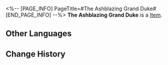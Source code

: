 <%-- [PAGE_INFO]
PageTitle=#The Ashblazing Grand Duke#
[END_PAGE_INFO] --%>
{{Item Infobox
|id          = 81154
|image       = Item The Ashblazing Grand Duke.png
|type        = 
|invCategory = 
|rarity      = 5
|effect      = 
|description = 
|source1     = [[Cavern of Corrosion: Fyxestroll Garden]]
}}
'''The Ashblazing Grand Duke''' is a [[Item]].

==Other Languages==
{{Other Languages
|en   = The Ashblazing Grand Duke
|zhs  = 毁烬焚骨的大公
|zht  = 毀燼焚骨的大公
|ja   = 灰燼を燃やし尽くす大公
|ko   = 재와 뼈마저 불사르는 대공
|es   = Gran duque incinerador
|fr   = Grand duc incandescendre
|ru   = Сжигающий дотла герцог
|th   = The Ashblazing Grand Duke
|vi   = Đại Công Tước Tro Tàn
|de   = Der eingeäscherte Erzherzog
|id   = The Ashblazing Grand Duke
|pt   = Grão-Duque em Brasas
}}

==Change History==
{{Change History|2.0}}